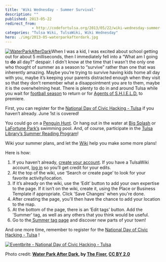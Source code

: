 ```yaml
---
title: 'Wiki Wednesday - Summer Survival'
description: ""
published: 2013-05-22
redirect_from: 
            - http://codefortulsa.org/2013/05/22/wiki-wednesday-summer-survival/
categories: "Tulsa Wiki, TulsaWiki, Wiki Wednesday"
hero: ./img/2013-05-waterparkafterdark.jpg
---
```

[![WaterParkAfterDark](./img/2013-05-waterparkafterdark.jpg)](http://codefortulsa.files.wordpress.com/2013/05/waterparkafterdark.jpg)When I was a kid, I was excited about school getting out for about 5 milliseconds, then I immediately fell into a “What am I going to **do** all day?” despair. I didn't know at the time that I wasn't the only one who thought of summer as a season to “survive” rather than one that was inherently amazing. Maybe you’re trying to survive having kids home all day with you, maybe it’s keeping your parents distracted enough when they visit so that they don’t remember what a disappointment you are to them, maybe it is the overwhelming heat. There is plenty to do in and around Tulsa while you wait for [football season](http://www.soonersports.com/sports/m-footbl/spec-rel/112012aaa.html) to return or for [Agents of S.H.I.E.L.D.](http://shieldtv.net/) to premiere.

First, you can register for the [National Day of Civic Hacking - Tulsa](http://ndochtulsa.eventbrite.com/) if you haven’t already. June 1st is covered!

You could go on a [Penguin Hunt](http://codefortulsa.org/2013/05/15/ww-penguin-hunt/). Or hang out in the water at [Big Splash](http://www.tulsawiki.org/Big_Splash) or [LaFortune Park’s](http://www.tulsawiki.org/LaFortune_Park) swimming pool. And, of course, participate in the [Tulsa Library’s Summer Reading Program](http://kids.tulsalibrary.org/whatshappening/events/10_summer-reading.php)!

Wiki your summer plans, and let the [Wiki](http://www.tulsawiki.org/) help you make some more plans!

Here is how:

1. If you haven’t already, [create your account](http://www.tulsawiki.org/Users/register/). If you have a TulsaWiki account, [log in](http://www.tulsawiki.org/Users/login/) so you’ll get credit for your edits.
2. At the top of the wiki, use ‘Search or create page’ to look for your favorite activity/location.
3. If it’s already on the wiki, use the ‘Edit’ button to add your own expertise to the page. If it isn’t on the wiki, create it, using the Place or Business Template if appropriate. Click 'Save Changes' when you're done.
4. After creating the page, you'll then have the chance to add your location to the map.
5. At the bottom of the page, there is an ‘Edit tags’ button. Add the 'Summer' tag, as well as any others that you think would be useful.
6. Go to the[ Summer tag page](http://www.tulsawiki.org/tags/summer) and discover new parts of your town!

And one more time, remember to register for the [National Day of Civic Hacking - Tulsa](http://ndochtulsa.eventbrite.com/) !

[![Eventbrite - National Day of Civic Hacking - Tulsa](http://www.eventbrite.com/custombutton?eid=5860692489)](http://www.eventbrite.com/event/5860692489?ref=ebtnebregn)

Photo credit: **[Water Park After Dark](http://www.flickr.com/photos/fixersphotos/7842830410/ "Water Park After Dark"), by [The Fixer](http://www.flickr.com/photos/fixersphotos/ "The Fixer"), [CC BY 2.0](http://creativecommons.org/licenses/by/2.0/deed.en)**
